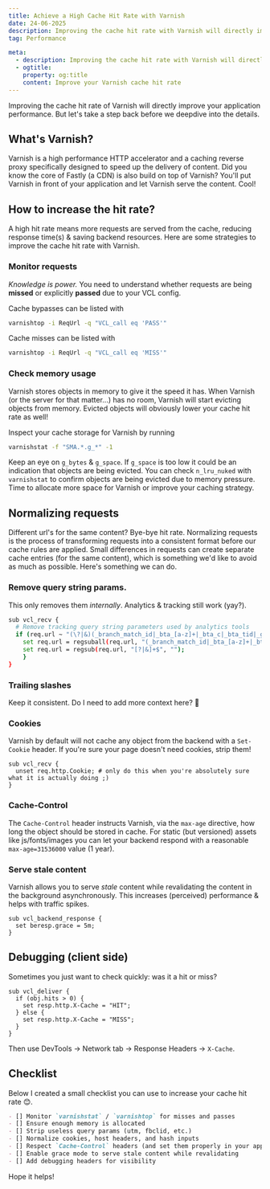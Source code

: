 ```yaml
---
title: Achieve a High Cache Hit Rate with Varnish
date: 24-06-2025
description: Improving the cache hit rate with Varnish will directly improve your web (app) performance. Here's how we can achieve that.
tag: Performance

meta:
  - description: Improving the cache hit rate with Varnish will directly improve your web (app) performance. Here's how we can achieve that.
  - ogtitle:
    property: og:title
    content: Improve your Varnish cache hit rate
---
```


Improving the cache hit rate of Varnish will directly improve your application performance. But let's take a step back before we deepdive into the details.

## What's Varnish?
Varnish is a high performance HTTP accelerator and a caching reverse proxy specifically designed to speed up the delivery of content. Did you know the core of Fastly (a CDN) is also build on top of Varnish? You'll put Varnish in front of your application and let Varnish serve the content. Cool!

## How to increase the hit rate?
A high hit rate means more requests are served from the cache, reducing response time(s) & saving backend resources. Here are some strategies to improve the cache hit rate with Varnish.

### Monitor requests
_Knowledge is power._ You need to understand whether requests are being **missed** or explicitly **passed** due to your VCL config.

Cache bypasses can be listed with 
```bash
varnishtop -i ReqUrl -q "VCL_call eq 'PASS'"
```

Cache misses can be listed with 

```bash
varnishtop -i ReqUrl -q "VCL_call eq 'MISS'"
```

### Check memory usage
Varnish stores objects in memory to give it the speed it has. When Varnish (or the server for that matter...) has no room, Varnish will start evicting objects from memory. Evicted objects will obviously lower your cache hit rate as well!

Inspect your cache storage for Varnish by running

```bash
varnishstat -f "SMA.*.g_*" -1
```

Keep an eye on `g_bytes` & `g_space`. If `g_space` is too low it could be an indication that objects are being evicted. You can check `n_lru_nuked` with `varnishstat` to confirm objects are being evicted due to memory pressure. Time to allocate more space for Varnish or improve your caching strategy.

## Normalizing requests
Different url's for the same content? Bye-bye hit rate. Normalizing requests is the process of transforming requests into a consistent format before our cache rules are applied. Small differences in requests can create separate cache entries (for the same content), which is something we'd like to avoid as much as possible. Here's something we can do.

### Remove query string params.
This only removes them _internally_. Analytics & tracking still work (yay?).

```bash
sub vcl_recv {
  # Remove tracking query string parameters used by analytics tools
  if (req.url ~ "(\?|&)(_branch_match_id|_bta_[a-z]+|_bta_c|_bta_tid|_ga|_gl|_ke|_kx|campid|cof|customid|cx|dclid|dm_i|ef_id|epik|fbclid|gad_source|gbraid|gclid|gclsrc|gdffi|gdfms|gdftrk|hsa_acc|hsa_ad|hsa_cam|hsa_grp|hsa_kw|hsa_mt|hsa_net|hsa_src|hsa_tgt|hsa_ver|ie|igshid|irclickid|matomo_campaign|matomo_cid|matomo_content|matomo_group|matomo_keyword|matomo_medium|matomo_placement|matomo_source|mc_[a-z]+|mc_cid|mc_eid|mkcid|mkevt|mkrid|mkwid|msclkid|mtm_campaign|mtm_cid|mtm_content|mtm_group|mtm_keyword|mtm_medium|mtm_placement|mtm_source|nb_klid|ndclid|origin|pcrid|piwik_campaign|piwik_keyword|piwik_kwd|pk_campaign|pk_keyword|pk_kwd|redirect_log_mongo_id|redirect_mongo_id|rtid|s_kwcid|sb_referer_host|sccid|si|siteurl|sms_click|sms_source|sms_uph|srsltid|toolid|trk_contact|trk_module|trk_msg|trk_sid|ttclid|twclid|utm_[a-z]+|utm_campaign|utm_content|utm_creative_format|utm_id|utm_marketing_tactic|utm_medium|utm_source|utm_source_platform|utm_term|vmcid|wbraid|yclid|zanpid)=") {
    set req.url = regsuball(req.url, "(_branch_match_id|_bta_[a-z]+|_bta_c|_bta_tid|_ga|_gl|_ke|_kx|campid|cof|customid|cx|dclid|dm_i|ef_id|epik|fbclid|gad_source|gbraid|gclid|gclsrc|gdffi|gdfms|gdftrk|hsa_acc|hsa_ad|hsa_cam|hsa_grp|hsa_kw|hsa_mt|hsa_net|hsa_src|hsa_tgt|hsa_ver|ie|igshid|irclickid|matomo_campaign|matomo_cid|matomo_content|matomo_group|matomo_keyword|matomo_medium|matomo_placement|matomo_source|mc_[a-z]+|mc_cid|mc_eid|mkcid|mkevt|mkrid|mkwid|msclkid|mtm_campaign|mtm_cid|mtm_content|mtm_group|mtm_keyword|mtm_medium|mtm_placement|mtm_source|nb_klid|ndclid|origin|pcrid|piwik_campaign|piwik_keyword|piwik_kwd|pk_campaign|pk_keyword|pk_kwd|redirect_log_mongo_id|redirect_mongo_id|rtid|s_kwcid|sb_referer_host|sccid|si|siteurl|sms_click|sms_source|sms_uph|srsltid|toolid|trk_contact|trk_module|trk_msg|trk_sid|ttclid|twclid|utm_[a-z]+|utm_campaign|utm_content|utm_creative_format|utm_id|utm_marketing_tactic|utm_medium|utm_source|utm_source_platform|utm_term|vmcid|wbraid|yclid|zanpid)=[-_A-z0-9+(){}%.*]+&?", "");
    set req.url = regsub(req.url, "[?|&]+$", "");
	}
}
```

### Trailing slashes
Keep it consistent. Do I need to add more context here? 🙊

### Cookies
Varnish by default will not cache any object from the backend with a `Set-Cookie` header. If you're sure your page doesn't need cookies, strip them!

```vcl
sub vcl_recv {
  unset req.http.Cookie; # only do this when you're absolutely sure what it is actually doing ;)
}
```

### Cache-Control
The `Cache-Control` header instructs Varnish, via the `max-age` directive, how long the object should be stored in cache. For static 
(but versioned) assets like js/fonts/images you can let your backend respond with a reasonable `max-age=31536000` value (1 year).

### Serve stale content
Varnish allows you to serve _stale_ content while revalidating the content in the background asynchronously. This increases (perceived) performance & helps with traffic spikes.

```vcl
sub vcl_backend_response {
  set beresp.grace = 5m;
}
```

## Debugging (client side)
Sometimes you just want to check quickly: was it a hit or miss?

```vcl
sub vcl_deliver {
  if (obj.hits > 0) {
    set resp.http.X-Cache = "HIT";
  } else {
    set resp.http.X-Cache = "MISS";
  }
}
```

Then use DevTools → Network tab → Response Headers → `X-Cache`.

## Checklist
Below I created a small checklist you can use to increase your cache hit rate 😊.

```markdown
- [] Monitor `varnishstat` / `varnishtop` for misses and passes
- [] Ensure enough memory is allocated
- [] Strip useless query params (utm, fbclid, etc.)
- [] Normalize cookies, host headers, and hash inputs
- [] Respect `Cache-Control` headers (and set them properly in your app)
- [] Enable grace mode to serve stale content while revalidating
- [] Add debugging headers for visibility
```

Hope it helps!